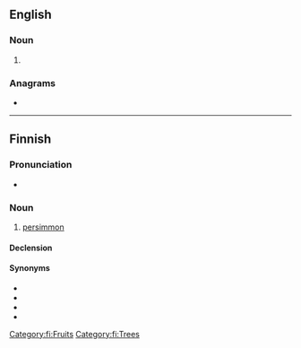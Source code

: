 ==English==

===Noun===
{{en-noun}}

# {{dated form of|en|persimmon}}

===Anagrams===
* {{anagrams|en|a=eimnoprs|Peronism|emprison}}

----

==Finnish==

===Pronunciation===
* {{fi-IPA}}

===Noun===
{{fi-noun}}

# [[persimmon]]

====Declension====
{{fi-decl-risti|persimon|||a|i=0}}

====Synonyms====
* {{l|fi|kaki}}
* {{l|fi|kakiluumu}}
* {{l|fi|persimoni}}
* {{l|fi|sharon}}

[[Category:fi:Fruits]]
[[Category:fi:Trees]]